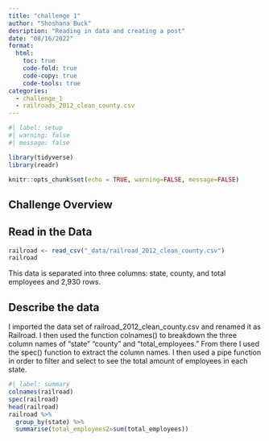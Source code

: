 ```yaml
---
title: "challenge 1"
author: "Shoshana Buck"
desription: "Reading in data and creating a post"
date: "08/16/2022"
format:
  html:
    toc: true
    code-fold: true
    code-copy: true
    code-tools: true
categories:
  - challenge_1
  - railroads_2012_clean_county.csv
---
```


```r
#| label: setup
#| warning: false
#| message: false

library(tidyverse)
library(readr)

knitr::opts_chunk$set(echo = TRUE, warning=FALSE, message=FALSE)
```

## Challenge Overview

## Read in the Data

```r
railroad <- read_csv("_data/railroad_2012_clean_county.csv")
railroad

```

This data is separated into three columns: state, county, and total employees and 2,930 rows.  

## Describe the data

I imported the data set of railroad_2012_clean_county.csv and renamed it as Railroad. I then used the function colnames() to breakdown the three column names of "state" "county" and "total_employees." From there I used the spec() function to extract the column names. I then used a pipe function in order to filter and select to see the total amount of employees in each state.


```r
#| label: summary
colnames(railroad)
spec(railroad)
head(railroad)
railroad %>% 
  group_by(state) %>% 
  summarise(total_employees2=sum(total_employees))
```
